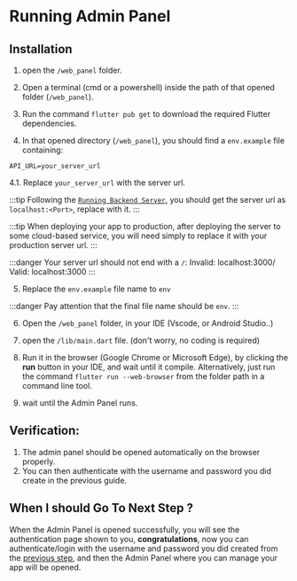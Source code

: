 # Running Admin Panel

## Installation

1. open the `/web_panel` folder.

2. Open a terminal (cmd or a powershell) inside the path of that opened folder (`/web_panel`).

3. Run the command `flutter pub get` to download the required Flutter dependencies.

4. In that opened directory (`/web_panel`), you should find a `env.example` file containing:

```
API_URL=your_server_url
```

4.1. Replace `your_server_url` with the server url.

:::tip
Following the [`Running Backend Server`]("./1-backend.mdx"), you should get the server url as `localhost:<Port>`, replace with it.
:::

:::tip
When deploying your app to production, after deploying the server to some cloud-based service, you will need simply to replace it with your production server url.
:::

:::danger
Your server url should not end with a `/`:
Invalid: localhost:3000/
Valid: localhost:3000
:::

5. Replace the `env.example` file name to `env`

:::danger
Pay attention that the final file name should be `env`.
:::

6. Open the `/web_panel` folder, in your IDE (Vscode, or Android Studio..)

7. open the `/lib/main.dart` file. (don't worry, no coding is required)

8. Run it in the browser (Google Chrome or Microsoft Edge), by clicking the **run** button in your IDE, and wait until it compile. Alternatively, just run the command `flutter run --web-browser` from the folder path in a command line tool.

9. wait until the Admin Panel runs.

## Verification:

1. The admin panel should be opened automatically on the browser properly.
2. You can then authenticate with the username and password you did create in the previous guide.

## When I should Go To Next Step ?

When the Admin Panel is opened successfully, you will see the authentication page shown to you, **congratulations**, now you can authenticate/login with the username and password you did created from the [previous step](./2-create_admin.mdx), and then the Admin Panel where you can manage your app will be opened.

